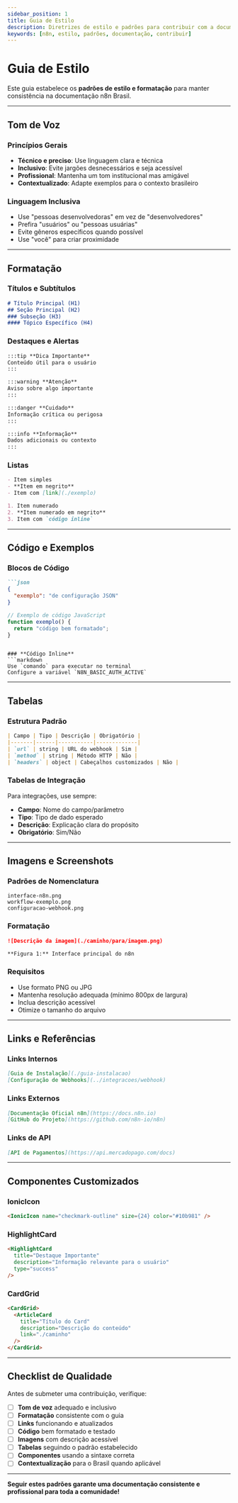 ---
sidebar_position: 1
title: Guia de Estilo
description: Diretrizes de estilo e padrões para contribuir com a documentação
keywords: [n8n, estilo, padrões, documentação, contribuir]
---


# <IonicIcon name="color-palette-outline" size={32} color="#ea4b71" /> Guia de Estilo

Este guia estabelece os **padrões de estilo e formatação** para manter consistência na documentação n8n Brasil.

---

## <IonicIcon name="chatbubbles-outline" size={24} color="#10b981" /> Tom de Voz

### **Princípios Gerais**
- **Técnico e preciso**: Use linguagem clara e técnica
- **Inclusivo**: Evite jargões desnecessários e seja acessível
- **Profissional**: Mantenha um tom institucional mas amigável
- **Contextualizado**: Adapte exemplos para o contexto brasileiro

### **Linguagem Inclusiva**
- Use "pessoas desenvolvedoras" em vez de "desenvolvedores"
- Prefira "usuários" ou "pessoas usuárias" 
- Evite gêneros específicos quando possível
- Use "você" para criar proximidade

---

## <IonicIcon name="text-outline" size={24} color="#ea4b71" /> Formatação

### **Títulos e Subtítulos**
```markdown
# Título Principal (H1)
## Seção Principal (H2) 
### Subseção (H3)
#### Tópico Específico (H4)
```

### **Destaques e Alertas**
```markdown
:::tip **Dica Importante**
Conteúdo útil para o usuário
:::

:::warning **Atenção**
Aviso sobre algo importante
:::

:::danger **Cuidado**
Informação crítica ou perigosa
:::

:::info **Informação**
Dados adicionais ou contexto
:::
```

### **Listas**
```markdown
- Item simples
- **Item em negrito**
- Item com [link](./exemplo)

1. Item numerado
2. **Item numerado em negrito**
3. Item com `código inline`
```

---

## <IonicIcon name="code-outline" size={24} color="#f59e0b" /> Código e Exemplos

### **Blocos de Código**
```markdown
```json
{
  "exemplo": "de configuração JSON"
}
```

```javascript
// Exemplo de código JavaScript
function exemplo() {
  return "código bem formatado";
}
```
```

### **Código Inline**
```markdown
Use `comando` para executar no terminal
Configure a variável `N8N_BASIC_AUTH_ACTIVE`
```

---

## <IonicIcon name="grid-outline" size={24} color="#8b5cf6" /> Tabelas

### **Estrutura Padrão**
```markdown
| Campo | Tipo | Descrição | Obrigatório |
|-------|------|-----------|-------------|
| `url` | string | URL do webhook | Sim |
| `method` | string | Método HTTP | Não |
| `headers` | object | Cabeçalhos customizados | Não |
```

### **Tabelas de Integração**
Para integrações, use sempre:
- **Campo**: Nome do campo/parâmetro
- **Tipo**: Tipo de dado esperado
- **Descrição**: Explicação clara do propósito
- **Obrigatório**: Sim/Não

---

## <IonicIcon name="image-outline" size={24} color="#06b6d4" /> Imagens e Screenshots

### **Padrões de Nomenclatura**
```
interface-n8n.png
workflow-exemplo.png
configuracao-webhook.png
```

### **Formatação**
```markdown
![Descrição da imagem](./caminho/para/imagem.png)

**Figura 1:** Interface principal do n8n
```

### **Requisitos**
- Use formato PNG ou JPG
- Mantenha resolução adequada (mínimo 800px de largura)
- Inclua descrição acessível
- Otimize o tamanho do arquivo

---

## <IonicIcon name="link-outline" size={24} color="#84cc16" /> Links e Referências

### **Links Internos**
```markdown
[Guia de Instalação](./guia-instalacao)
[Configuração de Webhooks](../integracoes/webhook)
```

### **Links Externos**
```markdown
[Documentação Oficial n8n](https://docs.n8n.io)
[GitHub do Projeto](https://github.com/n8n-io/n8n)
```

### **Links de API**
```markdown
[API de Pagamentos](https://api.mercadopago.com/docs)
```

---

## <IonicIcon name="color-palette-outline" size={24} color="#ec4899" /> Componentes Customizados

### **IonicIcon**
```markdown
<IonicIcon name="checkmark-outline" size={24} color="#10b981" />
```

### **HighlightCard**
```markdown
<HighlightCard 
  title="Destaque Importante"
  description="Informação relevante para o usuário"
  type="success"
/>
```

### **CardGrid**
```markdown
<CardGrid>
  <ArticleCard 
    title="Título do Card"
    description="Descrição do conteúdo"
    link="./caminho"
  />
</CardGrid>
```

---

## <IonicIcon name="checkmark-done-outline" size={24} color="#10b981" /> Checklist de Qualidade

Antes de submeter uma contribuição, verifique:

- [ ] **Tom de voz** adequado e inclusivo
- [ ] **Formatação** consistente com o guia
- [ ] **Links** funcionando e atualizados
- [ ] **Código** bem formatado e testado
- [ ] **Imagens** com descrição acessível
- [ ] **Tabelas** seguindo o padrão estabelecido
- [ ] **Componentes** usando a sintaxe correta
- [ ] **Contextualização** para o Brasil quando aplicável

---

**<IonicIcon name="star-outline" size={16} color="#ea4b71" /> Seguir estes padrões garante uma documentação consistente e profissional para toda a comunidade!** 